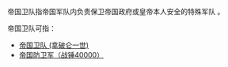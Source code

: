 
帝国卫队指帝国军队内负责保卫帝国政府或皇帝本人安全的特殊军队 。

帝国卫队可指：

* [[帝国卫队_(拿破仑一世)|帝国卫队 (拿破仑一世)]]
* [[帝国防卫军（战锤40000）|帝国防卫军（战锤40000）]]
{{disambig|Cat=四字消歧義}}
